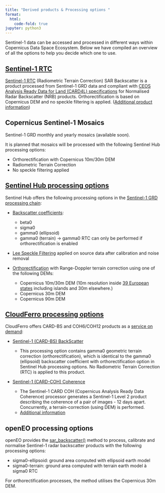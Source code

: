 ```yaml
---
title: "Derived products & Processing options "
format:
  html:
    code-fold: true
jupyter: python3
---
```


Sentinel-1 data can be accessed and processed in different ways within Copernicus Data Space Ecosystem. Below we have compiled an overview of all the options to help you decide which one to use.

## [Sentinel-1 RTC](https://documentation.dataspace.copernicus.eu/Data/Additional.html#sentinel-1-rtc) 
[Sentinel-1 RTC](https://documentation.dataspace.copernicus.eu/Data/Additional.html#sentinel-1-rtc) (Radiometric Terrain Correction) SAR Backscatter is a product processed from Sentinel-1 GRD data and compliant with [CEOS Analysis Ready Data for Land (CARD4L) specifications](https://ceos-dev.ceos.org/ard/) for Normalised Radar Backscatter (NRB) products. Orthorectification is based on Copernicus DEM and no speckle filtering is applied. ([Additional product information](https://sentinels.copernicus.eu/web/sentinel/sentinel-1-ard-normalised-radar-backscatter-nrb-product))

## Copernicus Sentinel-1 Mosaics

Sentinel-1 GRD monthly and yearly mosaics (available soon).

It is planned that mosaics will be processed with the following Sentinel Hub processing options:

- Orthorectification with Copernicus 10m/30m DEM
- Radiometric Terrain Correction
- No speckle filtering applied 

## [Sentinel Hub processing options](https://documentation.dataspace.copernicus.eu/APIs/SentinelHub/Data/S1GRD.html#processing-options) 

Sentinel Hub offers the following processing options in the [Sentinel-1 GRD processing chain](https://documentation.dataspace.copernicus.eu/APIs/SentinelHub/Data/S1GRD.html#processing-chain):

- [Backscatter coefficients](https://documentation.dataspace.copernicus.eu/APIs/SentinelHub/Data/S1GRD.html#processing-options):

    - beta0
    - sigma0
    - gamma0 (ellipsoid)
    - gamma0 (terrain) &rarr; gamma0 RTC can only be performed if orthorectification is enabled

- [Lee Speckle Filtering](https://documentation.dataspace.copernicus.eu/APIs/SentinelHub/Data/S1GRD.html#processing-options) applied on source data after calibration and noise removal
- [Orthorectification](https://documentation.dataspace.copernicus.eu/APIs/SentinelHub/Data/S1GRD.html#processing-options) with Range-Doppler terrain correction using one of the following DEMs:

    - Copernicus 10m/30m DEM (10m resolution inside [39 European states](https://spacedata.copernicus.eu/collections/copernicus-digital-elevation-model) including islands and 30m elsewhere.)
    - Copernicus 30m DEM
    - Copernicus 90m DEM 

## [CloudFerro processing options](https://documentation.dataspace.copernicus.eu/APIs/On-Demand%20Production%20API.html) 

CloudFerro offers CARD-BS and COH6/COH12 products as a [service on demand](https://documentation.dataspace.copernicus.eu/APIs/On-Demand%20Production%20API.html): 

- [Sentinel-1 (CARD-BS) BackScatter](https://documentation.dataspace.copernicus.eu/Data/Additional.html#sentinel-1-card-bs)

    - This processing option contains gamma0 geometric terrain correction (orthorectification), which is identical to the gamma0 (ellipsoid) backscatter coefficient with orthorectification option in Sentinel Hub processing options. No Radiometric Terrain Correction (RTC) is applied to this product. 

- [Sentinel-1 (CARD-COH) Coherence](https://documentation.dataspace.copernicus.eu/APIs/On-Demand%20Production%20API.html)

    - The Sentinel-1 CARD COH (Copernicus Analysis Ready Data Coherence) processor generates a Sentinel-1 Level 2 product describing the coherence of a pair of images - 12 days apart. Concurrently, a terrain-correction (using DEM) is performed. 
    - [Additional information](https://creodias.eu/eodata/sentinel-1/sentinel-1-l3-bs-monthly-com/)

## openEO processing options 

openEO provides the [sar_backscatter()](https://processes.openeo.org/draft/#sar_backscatter) method to process, calibrate and normalise Sentinel-1 radar backscatter products with the following processing options:

- sigma0-ellipsoid: ground area computed with ellipsoid earth model
- sigma0-terrain: ground area computed with terrain earth model à sigma0 RTC

For orthorectification processes, the method utilises the Copernicus 30m DEM.